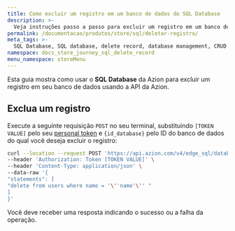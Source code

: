 ```yaml
---
title: Como excluir um registro em um banco de dados do SQL Database
description: >-
  Veja instruções passo a passo para excluir um registro em um banco de dados do SQL Database para gerenciamento eficiente de dados.
permalink: /documentacao/produtos/store/sql/deletar-registro/
meta_tags: >-
  SQL Database, SQL database, delete record, database management, CRUD operations, API integration, data deletion, SQL tutorial, SQL Database guide, database modification, SQL commands
namespace: docs_store_journey_sql_delete_record
menu_namespace: storeMenu
---
```


Esta guia mostra como usar o **SQL Database** da Azion para excluir um registro em seu banco de dados usando a API da Azion.

## Exclua um registro

Execute a seguinte requisição `POST` no seu terminal, substituindo `[TOKEN VALUE]` pelo seu [personal token](/pt-br/documentacao/produtos/guias/personal-tokens/) e `{id_database}` pelo ID do banco de dados do qual você deseja excluir o registro:

```bash
curl --location --request POST 'https://api.azion.com/v4/edge_sql/databases/{id_database}/query' \
--header 'Authorization: Token [TOKEN VALUE]' \
--header 'Content-Type: application/json' \
--data-raw '{
"statements": [
"delete from users where name = '\''name'\'' "
]
}'
```

Você deve receber uma resposta indicando o sucesso ou a falha da operação.
